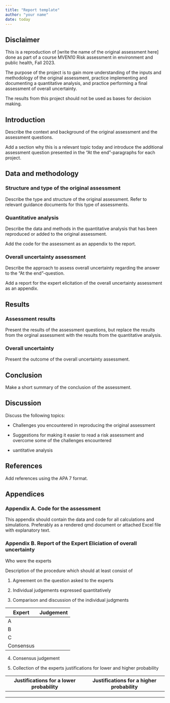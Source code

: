 ```yaml
---
title: "Report template"
author: "your name"
date: today
---
```


## Disclaimer

This is a reproduction of \[write the name of the original assessment here\] done as part of a course MVEN10 Risk assessment in environment and public health, Fall 2023.

The purpose of the project is to gain more understanding of the inputs and methodology of the original assessment, practice implementing and documenting a quantitative analysis, and practice performing a final assessment of overall uncertainty.

The results from this project should not be used as bases for decision making.

## Introduction

Describe the context and background of the original assessment and the assessment questions.

Add a section why this is a relevant topic today and introduce the additional assessment question presented in the "At the end"-paragraphs for each project.

## Data and methodology

### Structure and type of the original assessment

Describe the type and structure of the original assessment. Refer to relevant guidance documents for this type of assessments.

### Quantitative analysis

Describe the data and methods in the quantitative analysis that has been reproduced or added to the original assessment.

Add the code for the assessment as an appendix to the report.

### Overall uncertainty assessment

Describe the approach to assess overall uncertainty regarding the answer to the "At the end"-question.

Add a report for the expert elicitation of the overall uncertainty assessment as an appendix.

## Results

### Assessment results

Present the results of the assessment questions, but replace the results from the orginal assessment with the results from the quantitative analysis.

### Overall uncertainty

Present the outcome of the overall uncertainty assessment.

## Conclusion

Make a short summary of the conclusion of the assessment.

## Discussion

Discuss the following topics:

-   Challenges you encountered in reproducing the original assessment

-   Suggestions for making it easier to read a risk assessment and overcome some of the challenges encountered

-   uantitative analysis

## References

Add references using the APA 7 format.

## Appendices

### Appendix A. Code for the assessment

This appendix should contain the data and code for all calculations and simulations. Preferably as a rendered qmd document or attached Excel file with explanatory text.

### Appendix B. Report of the Expert Eliciation of overall uncertainty

Who were the experts

Description of the procedure which should at least consist of

(@) Agreement on the question asked to the experts

(@) Individual judgements expressed quantitatively

(@) Comparison and discussion of the individual judgments

| Expert    | Judgement |
|-----------|-----------|
| A         |           |
| B         |           |
| C         |           |
| Consensus |           |

(@) Consensus judgement 

(@) Collection of the experts justifications for lower and higher probability

| Justifications for a lower probability | Justifications for a higher probability |
|----------------------------------------|-----------------------------------------|
|                                        |                                         |
|                                        |                                         |
|                                        |                                         |
